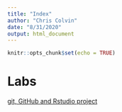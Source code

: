 ```yaml
---
title: "Index"
author: "Chris Colvin"
date: "8/31/2020"
output: html_document
---
```


```r
knitr::opts_chunk$set(echo = TRUE)
```

# Labs
[git, GitHub and Rstudio project](Lab1_chriscolvin.html)

